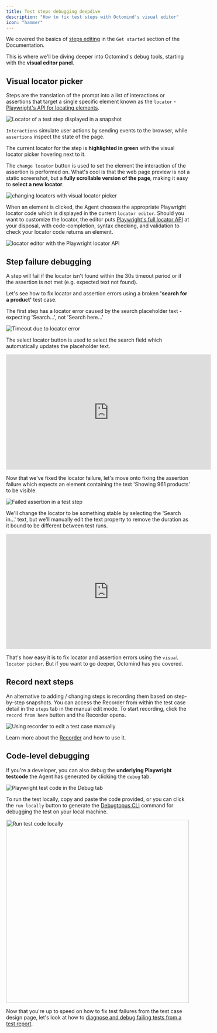 ```yaml
---
title: Test steps debugging deepdive
description: "How to fix test steps with Octomind's visual editor"
icon: "hammer"
---
```


We covered the basics of [steps editing](/get-started/edit-tests) in the `Get started` section of the Documentation.

This is where we'll be diving deeper into Octomind's debug tools, starting with the **visual editor panel**.

## Visual locator picker

Steps are the translation of the prompt into a list of interactions or assertions that target a single specific element known as the `locator` - [Playwright's API for locating elements](https://playwright.dev/docs/locators).

<Frame caption="Locator of a test step displayed in a snapshot, 12/2024">
  <img
    src="/images/guides/locator.png"
    alt="Locator of a test step displayed in a snapshot"
  />
</Frame>

`Interactions` simulate user actions by sending events to the browser, while `assertions` inspect the state of the page.

The current locator for the step is **highlighted in green** with the visual locator picker hovering next to it.

The `change locator` button is used to set the element the interaction of the assertion is performed on. What's cool is that the web page preview is not a static screenshot, but a **fully scrollable version of the page**, making it easy to **select a new locator**.

<Frame caption="Changing locators with the visual locator picker, 7/2024">
  <img
    src="/images/get-started/change-locator.gif"
    alt="changing locators with visual locator picker"
  />
</Frame>

When an element is clicked, the Agent chooses the appropriate Playwright locator code which is displayed in the current `locator editor`. Should you want to customize the locator, the editor puts [Playwright's full locator API](https://playwright.dev/docs/locators) at your disposal, with code-completion, syntax checking, and validation to check your locator code returns an element.

<Frame caption="Locator editor with the Playwright locator API, 12/2024">
  <img
    src="/images/guides/locator-editor.png"
    alt="locator editor with the Playwright locator API"
  />
</Frame>

## Step failure debugging

A step will fail if the locator isn't found within the 30s timeout period or if the assertion is not met (e.g. expected text not found).

Let's see how to fix locator and assertion errors using a broken **'search for a product'** test case.

The first step has a locator error caused by the search placeholder text - expecting 'Search…', not 'Search here…'

<Frame caption="Timeout caused by a locator error, 12/2024">
  <img
    src="/images/guides/locator-timeout.png"
    alt="Timeout due to locator error"
  />
</Frame>

The select locator button is used to select the search field which automatically updates the placeholder text.

<iframe
  width="560"
  height="315"
  src="https://www.youtube.com/embed/imeQZJ4M07c?si=dOoo2MH77BQVeigs"
  title="YouTube video player"
  frameborder="0"
  allow="accelerometer; autoplay; clipboard-write; encrypted-media; gyroscope; picture-in-picture; web-share"
  referrerpolicy="strict-origin-when-cross-origin"
  allowfullscreen
></iframe>

Now that we've fixed the locator failure, let's move onto fixing the assertion failure which expects an element containing the text 'Showing 961 products' to be visible.

<Frame caption="Failed assertion in a test step, 12/2024">
  <img
    src="/images/guides/locator-timeout.png"
    alt="Failed assertion in a test step"
  />
</Frame>

We'll change the locator to be something stable by selecting the 'Search in…' text, but we'll manually edit the text property to remove the duration as it bound to be different between test runs.

<iframe
  width="560"
  height="315"
  src="https://www.youtube.com/embed/QLmNqtTzuWc?si=R_5VS3whLEb3yIDJ"
  title="YouTube video player"
  frameborder="0"
  allow="accelerometer; autoplay; clipboard-write; encrypted-media; gyroscope; picture-in-picture; web-share"
  referrerpolicy="strict-origin-when-cross-origin"
  allowfullscreen
></iframe>

That's how easy it is to fix locator and assertion errors using the `visual locator picker`. But if you want to go deeper, Octomind has you covered.

## Record next steps

An alternative to adding / changing steps is recording them based on step-by-step snapshots. You can access the Recorder from within the test case detail in the `steps` tab in the manual edit mode. To start recording, click the `record from here` button and the Recorder opens.

<Frame caption="Using recorder to edit a test case manually, 05/2025">
  <img
    src="/images/build/recorder-editor.png"
    alt="Using recorder to edit a test case manually"
  />
</Frame>

Learn more about the [Recorder](/build-tests/recorder) and how to use it.

## Code-level debugging

If you're a developer, you can also debug the **underlying Playwright testcode** the Agent has generated by clicking the `debug` tab.

<Frame caption="Playwright test code in the 'debug' tab, 12/2024">
  <img
    src="/images/guides/testcode.png"
    alt="Playwright test code in the Debug tab"
  />
</Frame>

To run the test locally, copy and paste the code provided, or you can click the `run locally` button to generate the [Debugtopus CLI](https://octomind.dev/docs/debugtopus) command for debugging the test on your local machine.

<Frame caption="Run test code locally, 12/2024">
  <img
    src="/images/guides/run-locally.png"
    alt="Run test code locally"
    width="500"
  />
</Frame>

Now that you're up to speed on how to fix test failures from the test case design page, let's look at how to [diagnose and debug failing tests from a test report](/maintain-tests/inspect-broken-tests).
